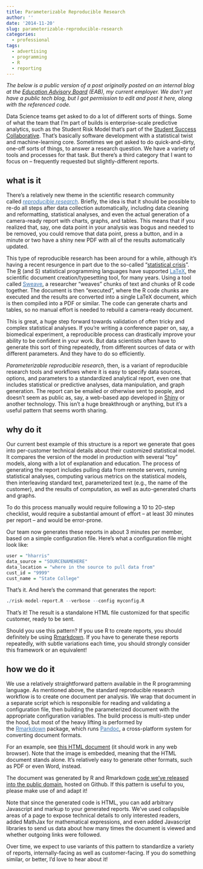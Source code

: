 ```yaml
---
title: Parameterizable Reproducible Research
author: ''
date: '2014-11-20'
slug: parameterizable-reproducible-research
categories:
  - professional
tags:
  - advertising
  - programming
  - R
  - reporting
---
```


<em>The below is a public version of a post originally posted on an internal blog at the <a href="http://eab.com" target="_blank">Education Advisory Board</a> (EAB), my current employer. We don't yet have a public tech blog, but I got permission to edit and post it here, along with the referenced code. </em>

Data Science teams get asked to do a lot of different sorts of things. Some of what the team that I'm part of builds is enterprise-scale predictive analytics, such as the Student Risk Model that's part of the <a href="http://www.eab.com/technology/student-success-collaborative" target="_blank">Student Success Collaborative</a>. That's basically software development with a statistical twist and machine-learning core. Sometimes we get asked to do quick-and-dirty, one-off sorts of things, to answer a research question. We have a variety of tools and processes for that task. But there's a third category that I want to focus on – frequently requested but slightly-different reports.
<h2 id="ParameterizableReproducibleResearch-whatisit">what is it</h2>
There's a relatively new theme in the scientific research community called <em><a class="external-link" style="color: #3b73af;" href="http://reproducibleresearch.net/" rel="nofollow">reproducible research</a></em>. Briefly, the idea is that it should be possible to re-do all steps after data collection automatically, including data cleaning and reformatting, statistical analyses, and even the actual generation of a camera-ready report with charts, graphs, and tables. This means that if you realized that, say, one data point in your analysis was bogus and needed to be removed, you could remove that data point, press a button, and in a minute or two have a shiny new PDF with all of the results automatically updated.

This type of reproducible research has been around for a while, although it's having a recent resurgence in part due to the so-called "<a href="http://www.americanscientist.org/issues/feature/the-statistical-crisis-in-science/1" target="_blank">statistical crisis</a>". The <a href="http://www.r-project.org/" target="_blank">R</a> (and S) statistical programming languages have supported <a class="external-link" style="color: #3b73af;" href="http://www.latex-project.org/" rel="nofollow">LaTeX</a>, the scientific document creation/typesetting tool, for many years. Using a tool called <a class="external-link" style="color: #3b73af;" href="https://www.stat.uni-muenchen.de/~leisch/Sweave/" rel="nofollow">Sweave</a>, a researcher "weaves" chunks of text and chunks of R code together. The document is then "executed", where the R code chunks are executed and the results are converted into a single LaTeX document, which is then compiled into a PDF or similar. The code can generate charts and tables, so no manual effort is needed to rebuild a camera-ready document.

This is great, a huge step forward towards validation of often tricky and complex statistical analyses. If you're writing a conference paper on, say, a biomedical experiment, a reproducible process can drastically improve your ability to be confident in your work. But data scientists often have to generate this sort of thing repeatedly, from different sources of data or with different parameters. And they have to do so efficiently.

<em>Parameterizable reproducible research</em>, then, is a variant of reproducible research tools and workflows where it is easy to specify data sources, options, and parameters to a standardized analytical report, even one that includes statistical or predictive analyses, data manipulation, and graph generation. The report can be emailed or otherwise sent to people, and doesn't seem as public as, say, a web-based app developed in <a href="http://shiny.rstudio.com/" target="_blank">Shiny</a> or another technology. This isn't a huge breakthrough or anything, but it's a useful pattern that seems worth sharing.

<!--more-->
<h2 id="ParameterizableReproducibleResearch-whydoit">why do it</h2>
Our current best example of this structure is a report we generate that goes into per-customer technical details about their customized statistical model. It compares the version of the model in production with several "toy" models, along with a lot of explanation and education. The process of generating the report includes pulling data from remote servers, running statistical analyses, computing various metrics on the statistical models, then interleaving standard text, parameterized text (e.g., the name of the customer), and the results of computation, as well as auto-generated charts and graphs.

To do this process manually would require following a 10 to 20-step checklist, would require a substantial amount of effort -- at least 30 minutes per report -- and would be error-prone.

Our team now generates these reports in about 3 minutes per member, based on a simple configuration file. Here's what a configuration file might look like:

```r
user = "hharris"
data_source = "SOURCENAMEHERE"
data_location = "where in the source to pull data from"
cust_id = "9999"
cust_name = "State College"
```

That's it. And here's the command that generates the report:

```r
./risk-model-report.R --verbose --config myconfig.R
```

That's it! The result is a standalone HTML file customized for that specific customer, ready to be sent.

Should you use this pattern? If you use R to create reports, you should definitely be using <a href="https://github.com/rstudio/rmarkdown" target="_blank">Rmarkdown</a>. If you have to generate these reports repeatedly, with subtle variations each time, you should strongly consider this framework or an equivalent!
<h2 id="ParameterizableReproducibleResearch-howwedoit">how we do it</h2>
We use a relatively straightforward pattern available in the R programming language. As mentioned above, the standard reproducible research workflow is to create one document per analysis. We wrap that document in a separate script which is responsible for reading and validating a configuration file, then building the parameterized document with the appropriate configuration variables. The build process is multi-step under the hood, but most of the heavy lifting is performed by the <a class="external-link" style="color: #3b73af;" href="http://rmarkdown.rstudio.com/" rel="nofollow">Rmarkdown</a> package, which runs <a class="external-link" style="color: #3b73af;" href="http://johnmacfarlane.net/pandoc/" rel="nofollow">Pandoc</a>, a cross-platform system for converting document formats.

For an example, see [this HTML document](/post/param-repro-rsch-Red.html) (it should work in any web browser). Note that the image is embedded, meaning that the HTML document stands alone. It's relatively easy to generate other formats, such as PDF or even Word, instead.

The document was generated by R and Rmarkdown <a href="https://github.com/advisory/param-repro-rsch" target="_blank">code we've released into the public domain</a>, hosted on Github. If this pattern is useful to you, please make use of and adapt it!

Note that since the generated code is HTML, you can add arbitrary Javascript and markup to your generated reports. We've used collapsible areas of a page to expose technical details to only interested readers, added MathJax for mathematical expressions, and even added Javascript libraries to send us data about how many times the document is viewed and whether outgoing links were followed.

Over time, we expect to use variants of this pattern to standardize a variety of reports, internally-facing as well as customer-facing. If you do something similar, or better, I'd love to hear about it!

